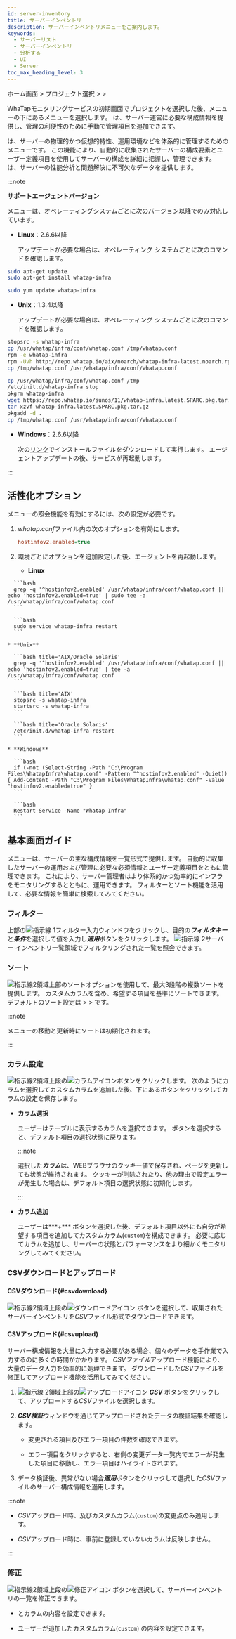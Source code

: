 ```yaml
---
id: server-inventory
title: サーバーインベントリ
description: サーバーインベントリメニューをご案内します。
keywords:
  - サーバーリスト
  - サーバーインベントリ
  - 分析する
  - UI
  - Server
toc_max_heading_level: 3
---
```



ホーム画面 &gt; プロジェクト選択 &gt; <Cmdname sid="side_serverList" className="uitext" /> &gt; <Cmdname sid="side_serverInventory" className="uitext" />

WhaTapモニタリングサービスの初期画面でプロジェクトを選択した後、<Cmdname sid="side_serverList" className="uitext" />メニューの下にある<Cmdname sid="side_serverInventory" className="uitext" />メニューを選択します。 <Cmdname sid="side_serverInventory" className="uitext" />は、サーバー運営に必要な構成情報を提供し、管理の利便性のために手動で管理項目を追加できます。 

<Cmdname sid="side_serverInventory" className="uitext" />は、サーバーの物理的かつ仮想的特性、運用環境などを体系的に管理するためのメニューです。 この機能により、自動的に収集されたサーバーの構成要素とユーザー定義項目を使用してサーバーの構成を詳細に把握し、管理できます。 <Cmdname sid="side_serverInventory" className="uitext" />は、サーバーの性能分析と問題解決に不可欠なデータを提供します。

:::note 

**サポートエージェントバージョン**

<Cmdname sid="side_serverInventory" className="uitext" />メニューは、オペレーティングシステムごとに次のバージョン以降でのみ対応しています。

- **Linux**：2.6.6以降

  アップデートが必要な場合は、オペレーティング システムごとに次のコマンドを確認します。 

<Tabs>
<TabItem value="du" label="Debian/Ubuntu" default>

```bash
sudo apt-get update
sudo apt-get install whatap-infra
```

</TabItem>
<TabItem value="arfocrs" label="Amazon Linux/RHEL/Fedora/Oracle Linux/CentOS/Rocky Linux/SUSE">

```bash
sudo yum update whatap-infra
```

</TabItem>
</Tabs>

- **Unix**：1.3.4以降

  アップデートが必要な場合は、オペレーティング システムごとに次のコマンドを確認します。

<Tabs>
<TabItem value="aix" label="AIX" default>

```bash
stopsrc -s whatap-infra
cp /usr/whatap/infra/conf/whatap.conf /tmp/whatap.conf
rpm -e whatap-infra
rpm -Uvh http://repo.whatap.io/aix/noarch/whatap-infra-latest.noarch.rpm
cp /tmp/whatap.conf /usr/whatap/infra/conf/whatap.conf
```

</TabItem>
<TabItem value="solaris" label="Oracle Solaris">

```bash
cp /usr/whatap/infra/conf/whatap.conf /tmp
/etc/init.d/whatap-infra stop
pkgrm whatap-infra
wget https://repo.whatap.io/sunos/11/whatap-infra.latest.SPARC.pkg.tar.gz
tar xzvf whatap-infra.latest.SPARC.pkg.tar.gz
pkgadd -d .
cp /tmp/whatap.conf /usr/whatap/infra/conf/whatap.conf
```

</TabItem>
</Tabs>

- **Windows**：2.6.6以降

  次の[リンク](https://repo.whatap.io/windows/whatap_infra.exe)でインストールファイルをダウンロードして実行します。 エージェントアップデートの後、サービスが再起動します。 

:::

## 活性化オプション

<Cmdname sid="side_serverInventory" className="uitext" />メニューの照会機能を有効にするには、次の設定が必要です。

1. *whatap.conf*ファイル内の次のオプションを有効にします。 

   ```ini
   hostinfov2.enabled=true
   ```

2. 環境ごとにオプションを追加設定した後、エージェントを再起動します。 

   - **Linux**

<Tabs>
<TabItem value="linux-opt" label="옵션 추가 명령어" default>

````
  ```bash
  grep -q '^hostinfov2.enabled' /usr/whatap/infra/conf/whatap.conf || echo 'hostinfov2.enabled=true' | sudo tee -a /usr/whatap/infra/conf/whatap.conf
  ```
````

</TabItem>
<TabItem value="linux-restart" label="에이전트 재시작">

````
  ```bash
  sudo service whatap-infra restart
  ```
````

</TabItem>
</Tabs>

```
* **Unix** 
```

<Tabs>
<TabItem value="unix-opt" label="옵션 추가 명령어" default>

````
  ```bash title='AIX/Oracle Solaris'
  grep -q '^hostinfov2.enabled' /usr/whatap/infra/conf/whatap.conf || echo 'hostinfov2.enabled=true' | tee -a /usr/whatap/infra/conf/whatap.conf
  ```
````

</TabItem>
<TabItem value="unix-restart" label="에이전트 재시작">

````
  ```bash title='AIX'
  stopsrc -s whatap-infra
  startsrc -s whatap-infra
  ```

  ```bash title='Oracle Solaris'
  /etc/init.d/whatap-infra restart
  ```
````

</TabItem>
</Tabs>

```
* **Windows**
```

<Tabs>
<TabItem value="windows-opt" label="オプション追加コマンド" default>

````
  ```bash
  if (-not (Select-String -Path "C:\Program Files\WhatapInfra\whatap.conf" -Pattern "^hostinfov2.enabled" -Quiet)) { Add-Content -Path "C:\Program Files\WhatapInfra\whatap.conf" -Value "hostinfov2.enabled=true" }
  ```
````

</TabItem>
<TabItem value="windows-restart" label="エージェント再起動">

````
  ```bash
  Restart-Service -Name "Whatap Infra"
  ```
````

</TabItem>
</Tabs>

## 基本画面ガイド

<Cmdname sid="side_serverInventory" className="uitext" />メニューは、サーバーの主な構成情報を一覧形式で提供します。 自動的に収集したサーバーの運用および管理に必要な必須情報とユーザー定義項目をともに管理できます。 これにより、サーバー管理者はより体系的かつ効率的にインフラをモニタリングするとともに、運用できます。 フィルターとソート機能を活用して、必要な情報を簡単に検索してみてください。

<ImgLang img='server-inventory.png' desc='サーバー インベントリ' />

### フィルター

上部の![指示線 1](/img/number-01.png)フィルター入力ウィンドウをクリックし、目的の***フィルタキー***と***条件***を選択して値を入力し***適用***ボタンをクリックします。 ![指示線 2](/img/number-02.png)サーバー インベントリ一覧領域でフィルタリングされた一覧を照会できます。 

<ServerInventoryFilter />

### ソート

![指示線2](/img/number-02.png)領域上部のソートオプションを使用して、最大3段階の複数ソートを提供します。 カスタムカラムを含め、希望する項目を基準にソートできます。 デフォルトのソート設定は<Cmdname sid="TTL08087" className="uitext" /> &gt; <Cmdname sid="TTL08099" className="uitext" /> &gt; <Cmdname sid="TTL08100" className="uitext" />です。 

:::note 

メニューの移動と更新時にソートは初期化されます。

:::

### カラム設定

![指示線2](/img/number-02.png)領域上段の![カラムアイコン](/img/ic-column.svg)<Cmdname sid="column_settings" className="uitext" />ボタンをクリックします。 次のようにカラムを選択してカスタムカラムを追加した後、下にある<Cmdname sid="BTN06053" className="uitext" />ボタンをクリックしてカラムの設定を保存します。 

<ImgLang img='server-inventory-cl.png' desc='サーバーインベントリのカラム設定' />

- **カラム選択** 

  ユーザーはテーブルに表示するカラムを選択できます。 <Cmdname sid="initialized" className="uitext" />ボタンを選択すると、デフォルト項目の選択状態に戻ります。

  :::note 

  選択した***カラム***は、WEBブラウサのクッキー値で保存され、ページを更新しても状態が維持されます。 クッキーが削除されたり、他の理由で設定エラーが発生した場合は、デフォルト項目の選択状態に初期化します。

  :::

- **カラム追加** 

  ユーザーは***+*** <Cmdname sid="add_a_column" className="uitext" />ボタンを選択した後、デフォルト項目以外にも自分が希望する項目を追加してカスタムカラム(<code class='custom-cl'>custom</code>)を構成できます。 必要に応じてカラムを追加し、サーバーの状態とパフォーマンスをより細かくモニタリングしてみてください。 

### CSVダウンロードとアップロード

#### CSVダウンロード{#csvdownload}

![指示線2](/img/number-02.png)領域上段の![ダウンロードアイコン](/img/ico-download.svg) <Cmdname sid="download" className="uitext" />ボタンを選択して、収集されたサーバーインベントリを*CSV*ファイル形式でダウンロードできます。 

#### CSVアップロード{#csvupload}

サーバー構成情報を大量に入力する必要がある場合、個々のデータを手作業で入力するのに多くの時間がかかります。 *CSVファイル*アップロード機能により、大量のデータ入力を効率的に処理できます。 ダウンロードした*CSV*ファイルを修正してアップロード機能を活用してみてください。 

1. ![指示線 2](/img/number-02.png)領域上部の![アップロードアイコン](/img/ico-upload.svg) ***CSV*** <Cmdname sid="upload" className="uitext" />ボタンをクリックして、アップロードする*CSV*ファイルを選択します。 

2. ***CSV検証***ウィンドウを通じてアップロードされたデータの検証結果を確認します。 

   - 変更される項目及びエラー項目の件数を確認できます。

     <ImgLang img='server-inventory-csv-preview.png' desc='サーバーインベントリのCSVプレビュー' />

   - エラー項目をクリックすると、右側の変更データ一覧内でエラーが発生した項目に移動し、エラー項目はハイライトされます。

     <ImgLang img='server-inventory-csv-error.png' desc='サーバーインベントリのCSVプレビュー2' />

3. データ検証後、異常がない場合***適用***ボタンをクリックして選択した*CSV*ファイルのサーバー構成情報を適用します。 

:::note 

- *CSV*アップロード時<Cmdname sid="TTL08183" className="uitext" />、<Cmdname sid="TTL08184" className="uitext" />及びカスタムカラム(<code class='custom-cl'>custom</code>)の変更点のみ適用します。 

- *CSV*アップロード時に、事前に登録していないカラムは反映しません。 

:::

### 修正

![指示線2](/img/number-02.png)領域上段の![修正アイコン](/img/ic-edit.svg) <Cmdname sid="edit" className="uitext" />ボタンを選択して、サーバーインベントリの一覧を修正できます。 

- <Cmdname sid="TTL08183" className="uitext" />と<Cmdname sid="TTL08184" className="uitext" />カラムの内容を設定できます。

- ユーザーが追加したカスタムカラム(<code class='custom-cl'>custom</code>) の内容を設定できます。
